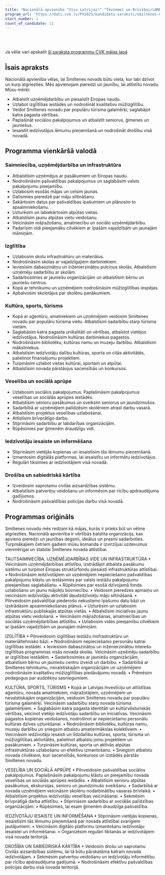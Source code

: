 ```yaml
---
title: 'Nacionālā apvienība "Visu Latvijai!"-"Tēvzemei un Brīvībai/LNNK"'
program_url: 'https://dati.cvk.lv/PV2025/kandidatu-saraksti/smiltenes-novads/nacionala-apvieniba-visu-latvijai-tevzemei-un-brivibailnnk'
start_number: 1
count_of_candidate: 11
---
```



<Badge text="Uzņēmējdarbības atbalsts" variant="note" size="small" /> <Badge text="Izglītības infrastruktūras pilnveide" variant="note" size="small" /> <Badge text="Tūrisma attīstība" variant="note" size="small" /> <Badge text="Sociālo pakalpojumu pieejamība" variant="note" size="small" /> <Badge text="Iedzīvotāju iesaiste" variant="note" size="small" />

<br/><br/> 

<Card title='Šis ir mākslīga intelekta ģenerēts apraksts' icon='starlight'>
    Ja vēlie vari apskatīt <a href={frontmatter.program_url} target='_blank'>šī saraksta programmu CVK mājas lapā</a>
    </Card>

## Īsais apraksts

Nacionālā apvienība vēlas, lai Smiltenes novads būtu vieta, kur labi dzīvot un kurp atgriezties. Mēs apvienojam pieredzi un jaunību, lai attīstītu novadu. Mūsu mērķi:

*   Atbalstīt uzņēmējdarbību un piesaistīt Eiropas naudu.
*   Uzlabot izglītības iestādes un nodrošināt kvalitatīvu mūžizglītību.
*   Veidot Smiltenes novadu par populāru tūrisma galamērķi, saglabājot katra pagasta vērtības.
*   Paplašināt sociālos pakalpojumus un atbalstīt seniorus, ģimenes un jauniešus.
*   Iesaistīt iedzīvotājus lēmumu pieņemšanā un nodrošināt drošību visā novadā.

## Programma vienkāršā valodā

### Saimniecība, uzņēmējdarbība un infrastruktūra
*   Atbalstīsim uzņēmējus ar pasākumiem un Eiropas naudu.
*   Nodrošināsim pašvaldības pakalpojumus un saglabāsim valsts pakalpojumu pieejamību.
*   Uzlabosim esošās mājas un celsim jaunas.
*   Dalīsimies pieredzē par māju siltināšanu.
*   Sakārtosim datus par pašvaldības īpašumiem un plānosim to apsaimniekošanu.
*   Uzturēsim un labiekārtosim atpūtas vietas.
*   Atbalstīsim jaunu atpūtas vietu veidošanu.
*   Veicināsim mājražošanu, amatniecību un sociālo uzņēmējdarbību.
*   Padarīsim vidi pieejamāku cilvēkiem ar īpašām vajadzībām un jaunajām māmiņām.

### Izglītība
*   Uzlabosim skolu infrastruktūru un materiālus.
*   Nodrošināsim skolas ar vajadzīgajiem darbiniekiem.
*   Ieviesīsim dabaszinātņu un inženierzinātņu pulciņus skolās. Atbalstīsim uzņēmēju sadarbību ar skolām.
*   Sadarbosimies ar jauniešu organizācijām un atbalstīsim bērnu un jauniešu centrus.
*   Kopā ar tehnikumu un uzņēmējiem nodrošināsim mūžizglītības iespējas.
*   Apbalvosim skolotājus par skolēnu panākumiem.

### Kultūra, sports, tūrisms
*   Kopā ar aģentūru, amatniekiem un uzņēmējiem veidosim Smiltenes novadu par populāru tūrisma vietu. Atbalstīsim sadarbību starp tūrisma vietām.
*   Saglabāsim katra pagasta unikalitāti un vērtības, atbalstot vietējos iedzīvotājus. Nodrošināsim kultūras darbiniekus pagastos.
*   Nodrošināsim bibliotēku, kultūras namu un muzeju darbību. Atbalstīsim māksliniekus.
*   Atbalstīsim iedzīvotāju dalību kultūras, sporta un citās aktivitātēs, palielinot finansējumu projektiem.
*   Turpināsim uzlabot vietas kultūrai, sportam un atpūtai.
*   Atbalstīsim novada pārstāvjus sacensībās un konkursos.

### Veselība un sociālā aprūpe
*   Uzlabosim sociālos pakalpojumus. Paplašināsim pakalpojumus veselības un sociālās aprūpes iestādēs.
*   Atbalstīsim senioru pasākumus un sveiksim seniorus un jaundzimušos.
*   Sadarbībā ar uzņēmējiem palīdzēsim skolēniem atrast darbu vasarā.
*   Atbalstīsim projektus veselības uzlabošanai.
*   Attīstīsim brīvprātīgo darbu.
*   Stiprināsim sadarbību ar labdarības organizācijām.
*   Rūpēsimies par ģimenēm draudzīgu vidi.

### Iedzīvotāju iesaiste un informēšana
*   Stiprināsim vietējās kopienas un iesaistīsim tās lēmumu pieņemšanā.
*   Izmantosim digitālās platformas, lai iesaistītu un informētu iedzīvotājus.
*   Regulāri tiksimies ar iedzīvotājiem visā novadā.

### Drošība un sabiedriskā kārtība
*   Izveidosim saprotamu civilās aizsardzības sistēmu.
*   Atbalstīsim patvertņu veidošanu un informēsim par rīcību apdraudējuma gadījumos.
*   Nodrošināsim pašvaldības policijas darbu visā novadā.

## Programmas oriģināls

Smiltenes novadu mēs redzam kā mājas, kurās ir prieks būt un vēlme atgriezties. Nacionālā apvienība ir vērtībās balstīta organizācija, kas apvieno pieredzi un jaunības degsmi, ideālus un prasmi sadarboties.
Turpmākajiem četriem gadiem mūsu komanda ir izvirzījusi uzdevumus vienmērīgai un stabilai Smiltenes novada attīstībai.

TAUTSAIMNIECĪBA, UZŅĒMĒJDARBĪBAS VIDE UN INFRASTRUKTŪRA
• Veicināsim uzņēmējdarbības attīstību, izstrādājot atbalsta pasākumu sistēmu un turpinot Eiropas struktūrfondu piesaisti infrastruktūras attīstībai.
• Nodrošināsim iedzīvotājiem un uzņēmējiem nepieciešamo pašvaldības pakalpojumu klāstu un iestāsimies par valsts iestāžu pakalpojumu pieejamības saglabāšanu.
• Rūpēsimies par esošā dzīvojamā fonda uzlabošanu un jaunu mājokļu būvniecību.
• Veidosim pieredzes apmaiņu un veicināsim iedzīvotāju aktivitāti daudzdzīvokļu māju siltināšanā.
• Pilnveidosim pašvaldībai piederošo nekustamo īpašumu datu bāzi un izstrādāsim apsaimniekošanas plānus.
• Uzturēsim un uzlabosim infrastruktūru publiskajās atpūtas vietās.
• Atbalstīsim iniciatīvas jaunu atpūtas vietu veidošanā.
• Veicināsim mājražošanas, amatniecības un sociālās uzņēmējdarbības attīstību.
• Uzlabosim vides pieejamību cilvēkiem ar īpašām vajadzībām un jaunajām māmiņām.

IZGLĪTĪBA
• Pilnveidosim izglītības iestāžu insfrastruktūru un materiāltehnisko bāzi.
• Nodrošināsim nepieciešamo personālu katrai izglītības iestādei.
• Ieviesīsim dabaszinātņu un inženierzinātņu interešu izglītības programmas visās novada skolās. Veicināsim uzņēmēju sadarbību ar izglītības iestādēm.
• Sadarbosimies ar jauniešu organizācijām, atbalstīsim bērnu un jauniešu centru izveidi un darbību.
• Sadarbībā ar Smiltenes tehnikumu, nevalstiskajām organizācijām un uzņēmējiem nodrošināsim kvalitatīvu mūžizglītības piedāvājumu novadā.
• Prēmēsim pedagogus par audzēkņu sasniegumiem.

KULTŪRA, SPORTS, TŪRISMS
• Kopā ar Latvijas Investīciju un attīstības aģentūru, novada amatniekiem, mājražotājiem, uzņēmējiem un nevalstiskajām organizācijām, veidosim Smiltenes novadu par populāru tūrisma galamērķi. Veicināsim sadarbību starp novada tūrisma galamērķiem.
• Saglabāsim katra pagasta identitāti un kultūrvēsturiskās vērtības, veicinot vietējo iedzīvotāju sadarbību un iniciatīvas. Veicināsim pagastos kopienas veidošanos, nodrošinot ar nepieciešamo personālu kultūras dzīves uzturēšanai.
• Nodrošināsim bibliotēku, kultūras namu, muzeju darbību un sniegsim atbalstu amatiermākslas kolektīviem.
• Veicināsim iedzīvotāju iesaisti un līdzdalību kultūras, sporta, tūrisma un mūžizglītības aktivitātēs, palielinot atbalstu jomu projektiem un pasākumiem.
• Turpināsim kultūras, sporta un aktīvās atpūtas infrastruktūras uzlabošanu un efektīvu izmantošanu.
• Sniegsim atbalstu novada cilvēkiem, kuri sacensībās, konkursos un izstādēs pārstāv Smiltenes novadu.

VESELĪBA UN SOCIĀLĀ APRŪPE
• Pilnveidosim pašvaldības sociālos pakalpojumus. Paplašināsim pakalpojumu klāstu un pieejamību novada veselības un sociālās aprūpes iestādēs.
• Atbalstīsim senioru atpūtas pasākumus, ekskursijas, senioru un jaundzimušo sveikšanu.
• Sadarbībā ar novada uzņēmējiem veicināsim skolēnu nodarbinātību vasaras brīvlaikā.
• Atbalstīsim projektus iedzīvotāju veselības veicināšanai.
• Sekmēsim brīvprātīgā darba attīstību.
• Stiprināsim sadarbību ar sociālās palīdzības organizācijām.
• Rūpēsimies, lai esam ģimenēm draudzīga pašvaldība.

IEDZĪVOTĀJU IESAISTE UN INFORMĒŠANA
• Stiprināsim vietējās kopienas, iesaistīsim tās lēmumu pieņemšanā par novada attīstībai svarīgiem jautājumiem.
• Veicināsim digitālo platformu izmantošanu iedzīvotāju iesaistei un informēšanai.
• Organizēsim regulāri tikšanās ar iedzīvotājiem visā novada teritorijā.

DROŠĪBA UN SABIEDRISKĀ KĀRTĪBA
• Veidosim drošu un saprotamu Civilās aizsardzības sistēmu, lai tā būtu pārskatāma katram novada iedzīvotājam.
• Sekmēsim patvertņu veidošanu un iedzīvotāju informētību par rīcību apdraudējuma gadījumā.
• Nodrošināsim efektīvu pašvaldības policijas darbu visā novada teritorijā.
